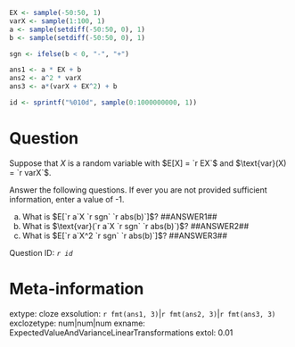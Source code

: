 ```r

EX <- sample(-50:50, 1)
varX <- sample(1:100, 1)
a <- sample(setdiff(-50:50, 0), 1)
b <- sample(setdiff(-50:50, 0), 1)

sgn <- ifelse(b < 0, "-", "+")

ans1 <- a * EX + b
ans2 <- a^2 * varX
ans3 <- a*(varX + EX^2) + b

id <- sprintf("%010d", sample(0:1000000000, 1))

```

Question
========

Suppose that $X$ is a random variable with $E[X] = `r EX`$ and $\text{var}(X) = `r varX`$. 

Answer the following questions. If ever you are not provided sufficient information, enter a value of -1. 

a. What is $E[`r a`X `r sgn` `r abs(b)`]$? ##ANSWER1##
a. What is $\text{var}(`r a`X `r sgn` `r abs(b)`)$? ##ANSWER2##
c. What is $E[`r a`X^2 `r sgn` `r abs(b)`]$? ##ANSWER3##

Question ID: *`r id`*

Meta-information
================
extype: cloze
exsolution: `r fmt(ans1, 3)`|`r fmt(ans2, 3)`|`r fmt(ans3, 3)`
exclozetype: num|num|num
exname: ExpectedValueAndVarianceLinearTransformations
extol: 0.01